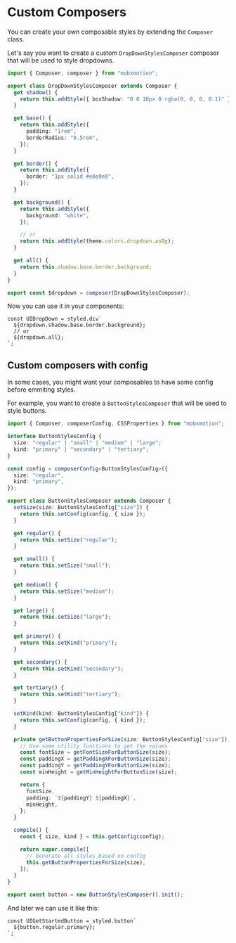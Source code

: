 # Custom Composers

You can create your own composable styles by extending the `Composer` class.

Let's say you want to create a custom `DropDownStylesComposer` composer that will be used to style dropdowns.

```ts
import { Composer, composer } from "mobxmotion";

export class DropDownStylesComposer extends Composer {
  get shadow() {
    return this.addStyle({ boxShadow: "0 0 10px 0 rgba(0, 0, 0, 0.1)" });
  }

  get base() {
    return this.addStyle({
      padding: "1rem",
      borderRadius: "0.5rem",
    });
  }

  get border() {
    return this.addStyle({
      border: "1px solid #e0e0e0",
    });
  }

  get background() {
    return this.addStyle({
      background: "white",
    });

    // or
    return this.addStyle(theme.colors.dropdown.asBg);
  }

  get all() {
    return this.shadow.base.border.background;
  }
}

export const $dropdown = composer(DropDownStylesComposer);
```

Now you can use it in your components:

```tsx
const UIDropDown = styled.div`
  ${dropdown.shadow.base.border.background};
  // or
  ${dropdown.all};
`;
```

## Custom composers with config

In some cases, you might want your composables to have some config before emmiting styles.

For example, you want to create a `ButtonStylesComposer` that will be used to style buttons.

```ts
import { Composer, composerConfig, CSSProperties } from "mobxmotion";

interface ButtonStylesConfig {
  size: "regular" | "small" | "medium" | "large";
  kind: "primary" | "secondary" | "tertiary";
}

const config = composerConfig<ButtonStylesConfig>({
  size: "regular",
  kind: "primary",
});

export class ButtonStylesComposer extends Composer {
  setSize(size: ButtonStylesConfig["size"]) {
    return this.setConfig(config, { size });
  }

  get regular() {
    return this.setSize("regular");
  }

  get small() {
    return this.setSize("small");
  }

  get medium() {
    return this.setSize("medium");
  }

  get large() {
    return this.setSize("large");
  }

  get primary() {
    return this.setKind("primary");
  }

  get secondary() {
    return this.setKind("secondary");
  }

  get tertiary() {
    return this.setKind("tertiary");
  }

  setKind(kind: ButtonStylesConfig["kind"]) {
    return this.setConfig(config, { kind });
  }

  private getButtonPropertiesForSize(size: ButtonStylesConfig["size"]): CSSProperties {
    // Use some utility functions to get the values
    const fontSize = getFontSizeForButtonSize(size);
    const paddingX = getPaddingXForButtonSize(size);
    const paddingY = getPaddingYForButtonSize(size);
    const minHeight = getMinHeightForButtonSize(size);

    return {
      fontSize,
      padding: `${paddingY} ${paddingX}`,
      minHeight,
    };
  }

  compile() {
    const { size, kind } = this.getConfig(config);

    return super.compile([
      // Generate all styles based on config
      this.getButtonPropertiesForSize(size),
    ]);
  }
}

export const button = new ButtonStylesComposer().init();
```

And later we can use it like this:

```tsx
const UIGetStartedButton = styled.button`
  ${button.regular.primary};
`;
```
